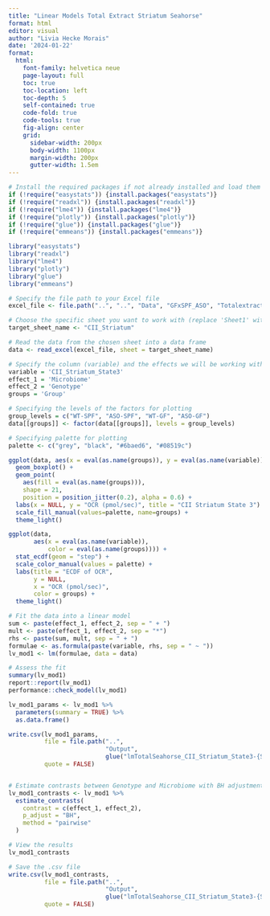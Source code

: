 ```yaml
---
title: "Linear Models Total Extract Striatum Seahorse"
format: html
editor: visual
author: "Livia Hecke Morais"
date: '2024-01-22'
format: 
  html:
    font-family: helvetica neue
    page-layout: full
    toc: true
    toc-location: left
    toc-depth: 5
    self-contained: true
    code-fold: true
    code-tools: true
    fig-align: center
    grid:
      sidebar-width: 200px
      body-width: 1100px
      margin-width: 200px
      gutter-width: 1.5em
---
```


```r
# Install the required packages if not already installed and load them
if (!require("easystats")) {install.packages("easystats")}
if (!require("readxl")) {install.packages("readxl")}
if (!require("lme4")) {install.packages("lme4")}
if (!require("plotly")) {install.packages("plotly")}
if (!require("glue")) {install.packages("glue")}
if (!require("emmeans")) {install.packages("emmeans")}

library("easystats")
library("readxl")
library("lme4")
library("plotly")
library("glue")
library("emmeans")
```

```r
# Specify the file path to your Excel file
excel_file <- file.path("..", "..", "Data", "GFxSPF_ASO", "TotalextractSeahorse_GFSPF_Livia_01112024.xlsx")

# Choose the specific sheet you want to work with (replace 'Sheet1' with the sheet name you need)
target_sheet_name <- "CII_Striatum"

# Read the data from the chosen sheet into a data frame
data <- read_excel(excel_file, sheet = target_sheet_name)

# Specify the column (variable) and the effects we will be working with
variable = 'CII_Striatum_State3'
effect_1 = 'Microbiome'
effect_2 = 'Genotype'
groups = 'Group'

# Specifying the levels of the factors for plotting
group_levels = c("WT-SPF", "ASO-SPF", "WT-GF", "ASO-GF")
data[[groups]] <- factor(data[[groups]], levels = group_levels)

# Specifying palette for plotting
palette <- c("grey", "black", "#6baed6", "#08519c")
```

```r
ggplot(data, aes(x = eval(as.name(groups)), y = eval(as.name(variable)))) +
  geom_boxplot() +
  geom_point(
    aes(fill = eval(as.name(groups))),
    shape = 21,
    position = position_jitter(0.2), alpha = 0.6) +
  labs(x = NULL, y = "OCR (pmol/sec)", title = "CII Striatum State 3") +
  scale_fill_manual(values=palette, name=groups) +
  theme_light()
```

```r
ggplot(data, 
       aes(x = eval(as.name(variable)), 
           color = eval(as.name(groups)))) + 
  stat_ecdf(geom = "step") +
  scale_color_manual(values = palette) +
  labs(title = "ECDF of OCR",
       y = NULL,
       x = "OCR (pmol/sec)",
       color = groups) +
  theme_light()
```

```r
# Fit the data into a linear model
sum <- paste(effect_1, effect_2, sep = " + ")
mult <- paste(effect_1, effect_2, sep = "*")
rhs <- paste(sum, mult, sep = " + ")
formulae <- as.formula(paste(variable, rhs, sep = " ~ "))
lv_mod1 <- lm(formulae, data = data)

# Assess the fit
summary(lv_mod1)
report::report(lv_mod1)
performance::check_model(lv_mod1)
```

```r
lv_mod1_params <- lv_mod1 %>%
  parameters(summary = TRUE) %>%
  as.data.frame()

write.csv(lv_mod1_params, 
          file = file.path("..",
                           "Output", 
                           glue("lmTotalSeahorse_CII_Striatum_State3-{Sys.Date()}-params.csv")),
          quote = FALSE)


# Estimate contrasts between Genotype and Microbiome with BH adjustment
lv_mod1_contrasts <- lv_mod1 %>%
  estimate_contrasts(
    contrast = c(effect_1, effect_2),
    p_adjust = "BH",
    method = "pairwise"
  )

# View the results
lv_mod1_contrasts

# Save the .csv file 
write.csv(lv_mod1_contrasts, 
          file = file.path("..",
                           "Output", 
                           glue("lmTotalSeahorse_CII_Striatum_State3-{Sys.Date()}.csv")),
          quote = FALSE)
```
